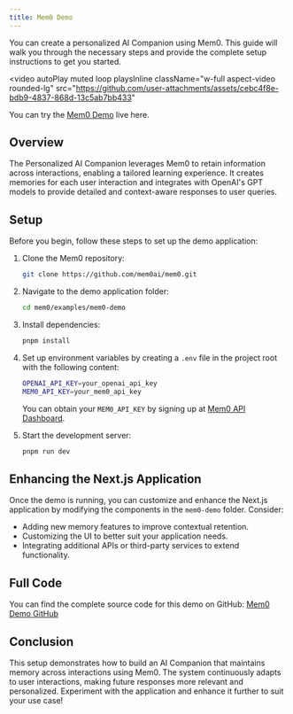 ```yaml
---
title: Mem0 Demo
---
```



<Snippet file="paper-release.mdx" />

You can create a personalized AI Companion using Mem0. This guide will walk you through the necessary steps and provide the complete setup instructions to get you started.

<video
  autoPlay
  muted
  loop
  playsInline
  className="w-full aspect-video rounded-lg"
  src="https://github.com/user-attachments/assets/cebc4f8e-bdb9-4837-868d-13c5ab7bb433"
></video>

You can try the [Mem0 Demo](https://mem0.dev/demo) live here.

## Overview

The Personalized AI Companion leverages Mem0 to retain information across interactions, enabling a tailored learning experience. It creates memories for each user interaction and integrates with OpenAI's GPT models to provide detailed and context-aware responses to user queries.

## Setup

Before you begin, follow these steps to set up the demo application:

1. Clone the Mem0 repository:
   ```bash
   git clone https://github.com/mem0ai/mem0.git
   ```

2. Navigate to the demo application folder:
   ```bash
   cd mem0/examples/mem0-demo
   ```

3. Install dependencies:
   ```bash
   pnpm install
   ```

4. Set up environment variables by creating a `.env` file in the project root with the following content:
   ```bash
   OPENAI_API_KEY=your_openai_api_key
   MEM0_API_KEY=your_mem0_api_key
   ```
   You can obtain your `MEM0_API_KEY` by signing up at [Mem0 API Dashboard](https://app.mem0.ai/dashboard/api-keys).

5. Start the development server:
   ```bash
   pnpm run dev
   ```

## Enhancing the Next.js Application

Once the demo is running, you can customize and enhance the Next.js application by modifying the components in the `mem0-demo` folder. Consider:
- Adding new memory features to improve contextual retention.
- Customizing the UI to better suit your application needs.
- Integrating additional APIs or third-party services to extend functionality.

## Full Code

You can find the complete source code for this demo on GitHub:
[Mem0 Demo GitHub](https://github.com/mem0ai/mem0/tree/main/examples/mem0-demo)

## Conclusion

This setup demonstrates how to build an AI Companion that maintains memory across interactions using Mem0. The system continuously adapts to user interactions, making future responses more relevant and personalized. Experiment with the application and enhance it further to suit your use case!

